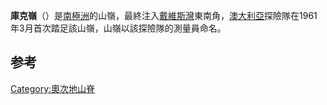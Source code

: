 {{unreferenced|time=2013-10-27T07:50:23+00:00}}
{{Coord|69|24|S|158|35|E|source:GNIS|display=title}}

'''庫克嶺'''（{{lang-en|Cook Ridge}}）是[[南極洲|南極洲]]的山嶺，最終注入[[戴維斯灣|戴維斯灣]]東南角，[[澳大利亞|澳大利亞]]探險隊在1961年3月首次踏足該山嶺，山嶺以該探險隊的測量員命名。

==参考==
{{reflist}}

{{DEFAULTSORT:Cook Ridge}}
[[Category:奧次地山脊|Category:奧次地山脊]]


{{OatesLand-geo-stub}}